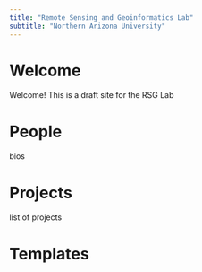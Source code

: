 ```yaml
---
title: "Remote Sensing and Geoinformatics Lab"
subtitle: "Northern Arizona University"
---
```


# Welcome {#welcome}

Welcome! This is a draft site for the RSG Lab 

# People {#people}

bios

# Projects {#projects}

list of projects

# Templates {#templates}






